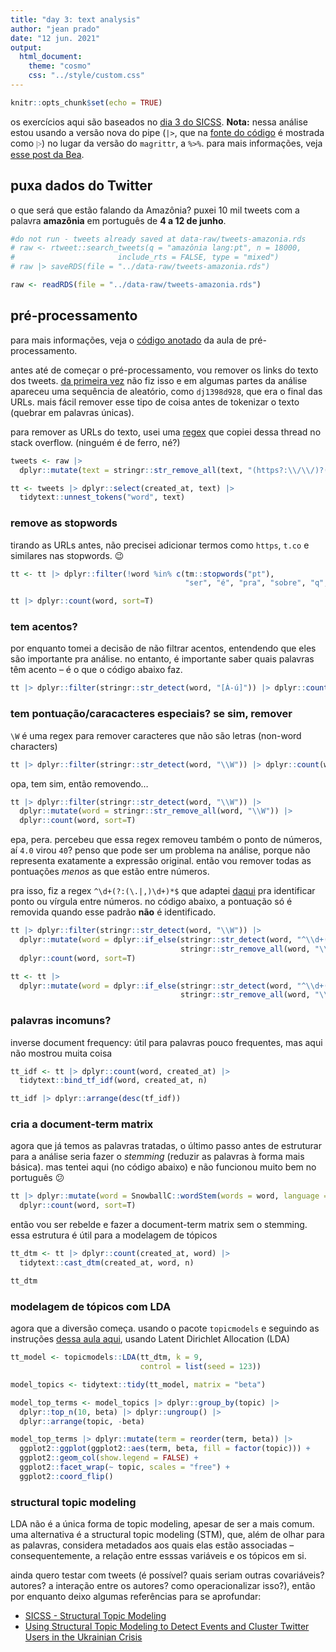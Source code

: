 ```yaml
---
title: "day 3: text analysis"
author: "jean prado"
date: "12 jun. 2021"
output:
  html_document:
    theme: "cosmo"
    css: "../style/custom.css"
---
```


```r
knitr::opts_chunk$set(echo = TRUE)
```

os exercícios aqui são baseados no [dia 3 do SICSS](https://github.com/compsocialscience/summer-institute/tree/master/2020/materials/day3-text-analysis). **Nota:** nessa análise estou usando a versão nova do pipe (`|>`, que na [fonte do código](https://github.com/tonsky/FiraCode) é mostrada como <code style="font-family: 'Fira Code'">|></code>) no lugar da versão do `magrittr`, a `%>%`. para mais informações, veja [esse post da Bea](https://beatrizmilz.com/blog/2021-05-18-experimentando-o-r-410/).

## puxa dados do Twitter
o que será que estão falando da Amazônia? puxei 10 mil tweets com a palavra **amazônia** em português de **4 a 12 de junho**.

```r
#do not run - tweets already saved at data-raw/tweets-amazonia.rds
# raw <- rtweet::search_tweets(q = "amazônia lang:pt", n = 18000,
#                       include_rts = FALSE, type = "mixed")
# raw |> saveRDS(file = "../data-raw/tweets-amazonia.rds")

raw <- readRDS(file = "../data-raw/tweets-amazonia.rds")
```

## pré-processamento
para mais informações, veja o [código anotado](https://sicss.io/2020/materials/day3-text-analysis/basic-text-analysis/rmarkdown/Basic_Text_Analysis_in_R.html) da aula de pré-processamento.

antes até de começar o pré-processamento, vou remover os links do texto dos tweets. [da primeira vez](https://github.com/jeanprado/sicss-notes/commit/fe9f5ba50b954de0c1b7552b49187637f4a58a11) não fiz isso e em algumas partes da análise apareceu uma sequência de aleatório, como `dj1398d928`, que era o final das URLs. mais fácil remover esse tipo de coisa antes de tokenizar o texto (quebrar em palavras únicas).

para remover as URLs do texto, usei uma [regex](https://pt.wikipedia.org/wiki/Express%C3%A3o_regular) que copiei dessa thread no stack overflow. (ninguém é de ferro, né?)

```r
tweets <- raw |> 
  dplyr::mutate(text = stringr::str_remove_all(text, "(https?:\\/\\/)?([\\w\\-])+\\.{1}([a-zA-Z]{2,63})*?([^#\\n\\r]*)?"))

tt <- tweets |> dplyr::select(created_at, text) |> 
  tidytext::unnest_tokens("word", text)
```

### remove as stopwords
tirando as URLs antes, não precisei adicionar termos como `https`, `t.co` e similares nas stopwords. 😉

```r
tt <- tt |> dplyr::filter(!word %in% c(tm::stopwords("pt"),
                                       "ser", "é", "pra", "sobre", "q", "vai"))

tt |> dplyr::count(word, sort=T)
```

### tem acentos?
por enquanto tomei a decisão de não filtrar acentos, entendendo que eles são importante pra análise. no entanto, é importante saber quais palavras têm acento -- é o que o código abaixo faz.

```r
tt |> dplyr::filter(stringr::str_detect(word, "[À-ú]")) |> dplyr::count(word, sort=T)
```


### tem pontuação/caracacteres especiais? se sim, remover
`\W` é uma regex para remover caracteres que não são letras (non-word characters)

```r
tt |> dplyr::filter(stringr::str_detect(word, "\\W")) |> dplyr::count(word, sort=T)
```

opa, tem sim, então removendo...
```r
tt |> dplyr::filter(stringr::str_detect(word, "\\W")) |> 
  dplyr::mutate(word = stringr::str_remove_all(word, "\\W")) |> 
  dplyr::count(word, sort=T)
```

epa, pera. percebeu que essa regex removeu também o ponto de números, aí `4.0` virou `40`? penso que pode ser um problema na análise, porque não representa exatamente a expressão original. então vou remover todas as pontuações *menos* as que estão entre números.

pra isso, fiz a regex `^\d+(?:(\.|,)\d+)*$` que adaptei [daqui](https://stackoverflow.com/questions/27141528/regular-expression-that-allow-dots-between-numbers) pra identificar ponto ou vírgula entre números. no código abaixo, a pontuação só é removida quando esse padrão **não** é identificado.
```r
tt |> dplyr::filter(stringr::str_detect(word, "\\W")) |> 
  dplyr::mutate(word = dplyr::if_else(stringr::str_detect(word, "^\\d+(?:(\\.|,)\\d+)*$"), word,
                                      stringr::str_remove_all(word, "\\W"))) |> 
  dplyr::count(word, sort=T)

tt <- tt |>
  dplyr::mutate(word = dplyr::if_else(stringr::str_detect(word, "^\\d+(?:(\\.|,)\\d+)*$"), word,
                                      stringr::str_remove_all(word, "\\W")))
```

### palavras incomuns?

inverse document frequency: útil para palavras pouco frequentes, mas aqui não mostrou muita coisa
```r
tt_idf <- tt |> dplyr::count(word, created_at) |>
  tidytext::bind_tf_idf(word, created_at, n)

tt_idf |> dplyr::arrange(desc(tf_idf))
```

### cria a document-term matrix
agora que já temos as palavras tratadas, o último passo antes de estruturar para a análise seria fazer o _stemming_ (reduzir as palavras à forma mais básica). mas tentei aqui (no código abaixo) e não funcionou muito bem no português 😕

```r
tt |> dplyr::mutate(word = SnowballC::wordStem(words = word, language = "pt")) |> 
  dplyr::count(word, sort=T)
```

então vou ser rebelde e fazer a document-term matrix sem o stemming. essa estrutura é útil para a modelagem de tópicos

```r
tt_dtm <- tt |> dplyr::count(created_at, word) |>
  tidytext::cast_dtm(created_at, word, n)

tt_dtm
```

### modelagem de tópicos com LDA

agora que a diversão começa. usando o pacote `topicmodels` e seguindo as instruções [dessa aula aqui](https://sicss.io/2020/materials/day3-text-analysis/topic-modeling/rmarkdown/Topic_Modeling.html), usando Latent Dirichlet Allocation (LDA)

```r
tt_model <- topicmodels::LDA(tt_dtm, k = 9,
                             control = list(seed = 123))

model_topics <- tidytext::tidy(tt_model, matrix = "beta")

model_top_terms <- model_topics |> dplyr::group_by(topic) |> 
  dplyr::top_n(10, beta) |> dplyr::ungroup() |> 
  dplyr::arrange(topic, -beta)

model_top_terms |> dplyr::mutate(term = reorder(term, beta)) |> 
  ggplot2::ggplot(ggplot2::aes(term, beta, fill = factor(topic))) +
  ggplot2::geom_col(show.legend = FALSE) +
  ggplot2::facet_wrap(~ topic, scales = "free") +
  ggplot2::coord_flip()
```

### structural topic modeling

LDA não é a única forma de topic modeling, apesar de ser a mais comum. uma alternativa é a structural topic modeling (STM), que, além de olhar para as palavras, considera metadados aos quais elas estão associadas -- consequentemente, a relação entre esssas variáveis e os tópicos em si.

ainda quero testar com tweets (é possível? quais seriam outras covariáveis? autores? a interação entre os autores? como operacionalizar isso?), então por enquanto deixo algumas referências para se aprofundar:

- [SICSS - Structural Topic Modeling](https://sicss.io/2020/materials/day3-text-analysis/topic-modeling/rmarkdown/Topic_Modeling.html)
- [Using Structural Topic Modeling to Detect Events and Cluster Twitter Users in the Ukrainian Crisis](https://link.springer.com/chapter/10.1007/978-3-319-21380-4_108)
